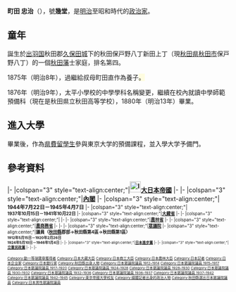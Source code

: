 '''町田 忠治'''（{{bd|1863年|5月17日（[[文久|文久]]三年[[三月三十|三月三十]]）|1946年|（[[昭和|昭和]]二十一年）11月12日|Machida Chūji}}），號'''幾堂'''，是[[明治|明治]]至昭和時代的[[政治人物|政治家]]。

== 童年 ==
誕生於[[出羽國|出羽国]]秋田郡[[久保田城|久保田城]]下的秋田保戸野八丁新田上丁（現[[秋田县|秋田県]][[秋田市|秋田市]]保戸野八丁）的一個[[久保田藩|秋田藩]]士家庭，排名第四。

1875年（明治8年），過繼給叔母町田直作為養子<span style="background-color: rgb(254, 252, 224);">。</span>

1876年（明治9年），太平小學校的中學學科名稱變更，繼續在校內就讀中學師範預備科（現在是秋田県立秋田高等学校），1880年（明治13年）畢業。

== 進入大學 ==
畢業後，作為[[獎學金|県費]][[留学|留學生]]參與東京大学的預備課程，並入學大学予備門。

==參考資料==
{{start box}}
|-
|colspan="3" style="text-align:center;"|'''[[File:Imperial_Seal_of_Japan.svg|25px]][[大日本帝國|大日本帝國]]'''
|-
{{s-off}}
|-
|colspan="3" style="text-align:center;"|'''[[日本內閣|內閣]]'''
|-
|colspan="3" style="text-align:center;"|'''{{link-ja|無任所大臣 (日本)|無任所大臣 (日本)|國務大臣}}<br><small>1944年7月22日－1945年4月7日'''
|-
|colspan="3" style="text-align:center;"|'''{{link-ja|內閣參議|内閣参議}}<br><small>1937年10月15日－1941年10月22日'''
|-
|colspan="3" style="text-align:center;"|'''[[大藏省|大藏省]]'''
|-
{{s-before|[[高橋是清|高橋是清]]}}
{{s-title|[[大藏大臣|大藏大臣]]<br><small>1936年2月27日－1936年3月9日}}
{{s-after|{{link-ja|馬場鍈一|馬場鍈一}}}}
|-
|colspan="3" style="text-align:center;"|'''{{link-ja|商工省|商工省}}'''
|-
{{s-before|{{link-ja|松本烝治|松本烝治}}}}
{{s-title|商工大臣<br><small>1934年7月8日－1936年3月9日}}
{{s-after|[[川崎卓吉|川崎卓吉]]}}
|-
|colspan="3" style="text-align:center;"|'''[[農林省|農林省]]'''
|-
{{s-before|{{Link-ja|山本悌二郎|山本悌二郎}}<br>{{Link-ja|早速整爾|早速整爾}}}}
{{s-title|農林大臣<br><small>1929年7月2日－1931年4月14日<br>1926年6月3日－1927年4月20日}}
{{s-after|山本悌二郎<br>山本悌二郎}}
|-
|colspan="3" style="text-align:center;"|'''[[農商務省|農商務省]]'''
|-
{{s-before|職位創建}}
{{s-title|農商務{{link-ja|參政官|参政官}}<br><small>1915年7月2日－1916年10月9日}}
{{s-after|職位廢止}}
|-
{{s-par}}
|-
|colspan="3" style="text-align:center;"|'''[[眾議院_(日本)|眾議院]]'''
|-
|colspan="3" style="text-align:center;"|'''議員（[[秋田縣|秋田縣]]郡部→秋田縣第4區→秋田縣第1區）<br><small>1912年5月15日－1920年2月26日<br>1924年5月10日－1946年1月4日'''
|-
{{s-ppo}}
|-
|colspan="3" style="text-align:center;"|'''[[日本進步黨|日本進步黨]]'''
|-
{{s-before|職位創建}}
{{s-title|總裁<br><small>1945年11月18日－1946年4月23日}}
{{s-after|[[幣原喜重郎|幣原喜重郎]]}}
|-
|colspan="3" style="text-align:center;"|'''[[立憲民政黨|立憲民政黨]]'''
|-
{{s-before|自己（代理）}}
{{s-title|總裁<br><small>1935年1月20日－1940年8月15日}}
{{s-after|職位廢止}}
|-
{{s-before|無<br><small>上一相同頭銜：[[若槻禮次郎|若槻禮次郎]]}}
{{s-title|總裁（代理）<br><small>1934年11月9日－1935年1月20日}}
{{s-after|自己}}
|-

{{財務大臣}}
{{農林水產大臣}}

{{DEFAULTSORT:Machida Chūji}}
[[Category:勳一等瑞寶章獲得者|Category:勳一等瑞寶章獲得者]]
[[Category:日本大藏大臣|Category:日本大藏大臣]]
[[Category:日本商工大臣|Category:日本商工大臣]]
[[Category:日本農林大臣|Category:日本農林大臣]]
[[Category:日本記者|Category:日本記者]]
[[Category:日本企业家|Category:日本企业家]]
[[Category:日本銀行家|Category:日本銀行家]]
[[Category:秋田縣出身人物|Category:秋田縣出身人物]]
[[Category:日本眾議院議員_1912–1914|Category:日本眾議院議員 1912–1914]]
[[Category:日本眾議院議員_1915–1917|Category:日本眾議院議員 1915–1917]]
[[Category:日本眾議院議員_1917–1920|Category:日本眾議院議員 1917–1920]]
[[Category:日本眾議院議員_1924–1928|Category:日本眾議院議員 1924–1928]]
[[Category:日本眾議院議員_1928–1930|Category:日本眾議院議員 1928–1930]]
[[Category:日本眾議院議員_1930–1932|Category:日本眾議院議員 1930–1932]]
[[Category:日本眾議院議員_1932–1936|Category:日本眾議院議員 1932–1936]]
[[Category:日本眾議院議員_1936–1937|Category:日本眾議院議員 1936–1937]]
[[Category:日本眾議院議員_1937–1942|Category:日本眾議院議員 1937–1942]]
[[Category:日本眾議院議員_1942–1945|Category:日本眾議院議員 1942–1945]]
[[Category:東京帝國大學校友|Category:東京帝國大學校友]]
[[Category:媒體記者出身的政治人物|Category:媒體記者出身的政治人物]]
[[Category:秋田縣選出日本眾議院議員|Category:秋田縣選出日本眾議院議員]]
[[Category:日本男性眾議院議員|Category:日本男性眾議院議員]]